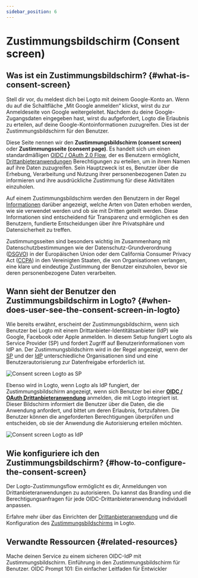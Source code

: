 ```yaml
---
sidebar_position: 6
---
```


# Zustimmungsbildschirm (Consent screen)

## Was ist ein Zustimmungsbildschirm? \{#what-is-consent-screen}

Stell dir vor, du meldest dich bei Logto mit deinem Google-Konto an. Wenn du auf die Schaltfläche „Mit Google anmelden“ klickst, wirst du zur Anmeldeseite von Google weitergeleitet. Nachdem du deine Google-Zugangsdaten eingegeben hast, wirst du aufgefordert, Logto die Erlaubnis zu erteilen, auf deine Google-Kontoinformationen zuzugreifen. Dies ist der Zustimmungsbildschirm für den Benutzer.

Diese Seite nennen wir den **Zustimmungsbildschirm (consent screen)** oder **Zustimmungsseite (consent page)**. Es handelt sich um einen standardmäßigen [OIDC / OAuth 2.0 Flow](/integrate-logto/third-party-applications), der es Benutzern ermöglicht, [Drittanbieteranwendungen](/integrate-logto/third-party-applications) Berechtigungen zu erteilen, um in ihrem Namen auf ihre Daten zuzugreifen. Sein Hauptzweck ist es, Benutzer über die Erhebung, Verarbeitung und Nutzung ihrer personenbezogenen Daten zu informieren und ihre ausdrückliche Zustimmung für diese Aktivitäten einzuholen.

Auf einem Zustimmungsbildschirm werden den Benutzern in der Regel [Informationen](/integrate-logto/third-party-applications/consent-screen-branding#customize-the-branding-information) darüber angezeigt, welche Arten von Daten erhoben werden, wie sie verwendet werden und ob sie mit Dritten geteilt werden. Diese Informationen sind entscheidend für Transparenz und ermöglichen es den Benutzern, fundierte Entscheidungen über ihre Privatsphäre und Datensicherheit zu treffen.

Zustimmungsseiten sind besonders wichtig im Zusammenhang mit Datenschutzbestimmungen wie der Datenschutz-Grundverordnung ([DSGVO](https://gdpr-info.eu/art-4-gdpr/)) in der Europäischen Union oder dem California Consumer Privacy Act ([CCPA](https://oag.ca.gov/privacy/ccpa)) in den Vereinigten Staaten, die von Organisationen verlangen, eine klare und eindeutige Zustimmung der Benutzer einzuholen, bevor sie deren personenbezogene Daten verarbeiten.

## Wann sieht der Benutzer den Zustimmungsbildschirm in Logto? \{#when-does-user-see-the-consent-screen-in-logto}

Wie bereits erwähnt, erscheint der Zustimmungsbildschirm, wenn sich Benutzer bei Logto mit einem Drittanbieter-Identitätsanbieter (IdP) wie Google, Facebook oder Apple anmelden. In diesem Setup fungiert Logto als Service Provider (SP) und fordert Zugriff auf Benutzerinformationen vom IdP an. Der Zustimmungsbildschirm wird in der Regel angezeigt, wenn der [SP](https://auth.wiki/service-provider) und der [IdP](https://auth.wiki/identity-provider) unterschiedliche Organisationen sind und eine Benutzerautorisierung zur Datenfreigabe erforderlich ist.

<img src="/img/assets/consent-screen-logto-as-sp.png" alt="Consent screen Logto as SP" />

Ebenso wird in Logto, wenn Logto als IdP fungiert, der Zustimmungsbildschirm angezeigt, wenn sich Benutzer bei einer [**OIDC / OAuth Drittanbieteranwendung**](/integrate-logto/third-party-applications) anmelden, die mit Logto integriert ist. Dieser Bildschirm informiert die Benutzer über die Daten, die die Anwendung anfordert, und bittet um deren Erlaubnis, fortzufahren. Die Benutzer können die angeforderten Berechtigungen überprüfen und entscheiden, ob sie der Anwendung die Autorisierung erteilen möchten.

<img src="/img/assets/consent-screen-logto-as-idp.png" alt="Consent screen Logto as IdP" />

## Wie konfiguriere ich den Zustimmungsbildschirm? \{#how-to-configure-the-consent-screen}

Der Logto-Zustimmungsflow ermöglicht es dir, Anmeldungen von Drittanbieteranwendungen zu autorisieren. Du kannst das Branding und die Berechtigungsanfragen für jede OIDC-Drittanbieteranwendung individuell anpassen.

Erfahre mehr über das Einrichten der [Drittanbieteranwendung](/integrate-logto/third-party-applications/) und die Konfiguration des [Zustimmungsbildschirms](/integrate-logto/third-party-applications/consent-screen-branding/) in Logto.

## Verwandte Ressourcen \{#related-resources}

<Url href="https://www.youtube.com/watch?v=sW-C7SRt9OM">
  Mache deinen Service zu einem sicheren OIDC-IdP mit Zustimmungsbildschirm.
</Url>
<Url href="https://blog.logto.io/user-consent-screen">
  Einführung in den Zustimmungsbildschirm für Benutzer.
</Url>

<Url href="https://blog.logto.io/introducing-oidc-prompt">
  OIDC Prompt 101: Ein einfacher Leitfaden für Entwickler
</Url>
